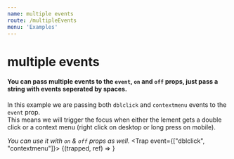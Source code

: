 ```yaml
---
name: multiple events
route: /multipleEvents
menu: 'Examples'
---
```



# multiple events

#### You can pass multiple events to the `event`, `on` and `off` props, just pass a string with events seperated by spaces.
In this example we are passing both `dblclick` and `contextmenu` events to the `event` prop.  
This means we will trigger the focus when either the lement gets a double click or a context menu (right click on desktop or long press on mobile).

*You can use it with `on` & `off` props as well.*
<Playground >
  <Trap event={["dblclick", "contextmenu"]}>
    {(trapped, ref) => <Box innerRef={ref} isFocused={trapped} />}
  </Trap>
</Playground>